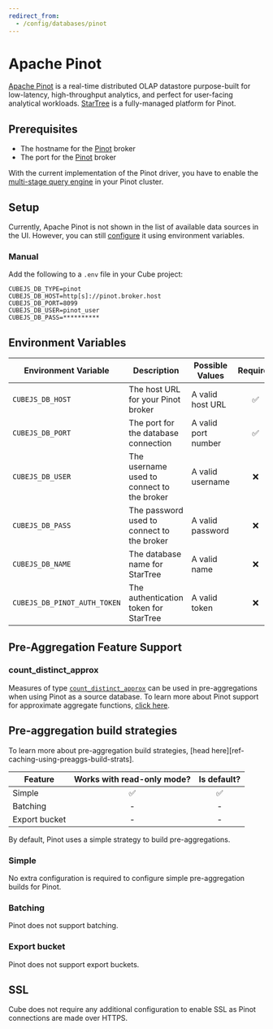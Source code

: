 ```yaml
---
redirect_from:
  - /config/databases/pinot
---
```


# Apache Pinot

[Apache Pinot][link-pinot] is a real-time distributed OLAP datastore purpose-built
for low-latency, high-throughput analytics, and perfect for user-facing analytical
workloads. [StarTree][link-startree] is a fully-managed platform for Pinot.

## Prerequisites

- The hostname for the [Pinot][pinot] broker
- The port for the [Pinot][pinot] broker

With the current implementation of the Pinot driver, you have to enable the
[multi-stage query engine][link-pinot-msqe] in your Pinot cluster.

## Setup

<ReferenceBox>

Currently, Apache Pinot is not shown in the list of available data sources in the UI.
However, you can still [configure](https://github.com/cube-js/cube/issues/8579#issuecomment-2453545048)
it using environment variables.

</ReferenceBox>

### Manual

Add the following to a `.env` file in your Cube project:

```dotenv
CUBEJS_DB_TYPE=pinot
CUBEJS_DB_HOST=http[s]://pinot.broker.host
CUBEJS_DB_PORT=8099
CUBEJS_DB_USER=pinot_user
CUBEJS_DB_PASS=**********
```

## Environment Variables

| Environment Variable | Description                                | Possible Values     | Required |
|----------------------|--------------------------------------------|---------------------|:--------:|
| `CUBEJS_DB_HOST`     | The host URL for your Pinot broker         | A valid host URL    |    ✅    |
| `CUBEJS_DB_PORT`     | The port for the database connection       | A valid port number |    ✅    |
| `CUBEJS_DB_USER`     | The username used to connect to the broker | A valid username    |    ❌    |
| `CUBEJS_DB_PASS`     | The password used to connect to the broker | A valid password    |    ❌    |
| `CUBEJS_DB_NAME`     | The database name for StarTree             | A valid name        |    ❌    |
| `CUBEJS_DB_PINOT_AUTH_TOKEN` | The authentication token for StarTree | A valid token    |    ❌    |

## Pre-Aggregation Feature Support

### count_distinct_approx

Measures of type
[`count_distinct_approx`][ref-schema-ref-types-formats-countdistinctapprox] can
be used in pre-aggregations when using Pinot as a source database. To learn more
about Pinot support for approximate aggregate functions, [click
here][pinot-docs-approx-agg-fns].

## Pre-aggregation build strategies

<InfoBox>

To learn more about pre-aggregation build strategies, [head
here][ref-caching-using-preaggs-build-strats].

</InfoBox>

| Feature       | Works with read-only mode? | Is default? |
|---------------|:--------------------------:|:-----------:|
| Simple        |             ✅             |      ✅     |
| Batching      |             -              |      -      |
| Export bucket |             -              |      -      |

By default, Pinot uses a simple strategy to build pre-aggregations.

### Simple

No extra configuration is required to configure simple pre-aggregation builds
for Pinot.

### Batching

Pinot does not support batching.

### Export bucket

Pinot does not support export buckets.

## SSL

Cube does not require any additional configuration to enable SSL as Pinot connections are made over HTTPS.

[link-pinot]: https://pinot.apache.org/
[pinot]: https://docs.pinot.apache.org/
[link-pinot-msqe]: https://docs.pinot.apache.org/reference/multi-stage-engine
[pinot-docs-approx-agg-fns]:
  https://docs.pinot.apache.org/users/user-guide-query/query-syntax/how-to-handle-unique-counting
[ref-recipe-enable-ssl]:
  /guides/recipes/data-sources/using-ssl-connections-to-data-source
[ref-schema-ref-types-formats-countdistinctapprox]: /reference/data-model/types-and-formats#count_distinct_approx
[link-startree]: https://startree.ai